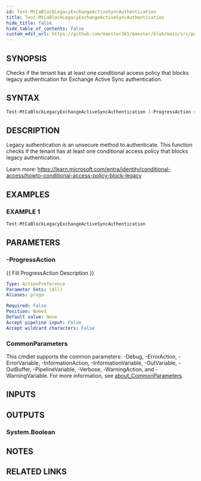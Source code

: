 ```yaml
---
id: Test-MtCaBlockLegacyExchangeActiveSyncAuthentication
title: Test-MtCaBlockLegacyExchangeActiveSyncAuthentication
hide_title: false
hide_table_of_contents: false
custom_edit_url: https://github.com/maester365/maester/blob/main/src/public/Test-MtCaBlockLegacyExchangeActiveSyncAuthentication.ps1
---
```


## SYNOPSIS

Checks if the tenant has at least one conditional access policy that blocks legacy authentication for Exchange Active Sync authentication.

## SYNTAX

```powershell
Test-MtCaBlockLegacyExchangeActiveSyncAuthentication [-ProgressAction <ActionPreference>] [<CommonParameters>]
```

## DESCRIPTION

Legacy authentication is an unsecure method to authenticate.
This function checks if the tenant has at least one
conditional access policy that blocks legacy authentication.

Learn more:
https://learn.microsoft.com/entra/identity/conditional-access/howto-conditional-access-policy-block-legacy

## EXAMPLES

### EXAMPLE 1

```powershell
Test-MtCaBlockLegacyExchangeActiveSyncAuthentication
```

## PARAMETERS

### -ProgressAction

\{\{ Fill ProgressAction Description \}\}

```yaml
Type: ActionPreference
Parameter Sets: (All)
Aliases: proga

Required: False
Position: Named
Default value: None
Accept pipeline input: False
Accept wildcard characters: False
```

### CommonParameters

This cmdlet supports the common parameters: -Debug, -ErrorAction, -ErrorVariable, -InformationAction, -InformationVariable, -OutVariable, -OutBuffer, -PipelineVariable, -Verbose, -WarningAction, and -WarningVariable. For more information, see [about_CommonParameters](http://go.microsoft.com/fwlink/?LinkID=113216).

## INPUTS

## OUTPUTS

### System.Boolean

## NOTES

## RELATED LINKS
